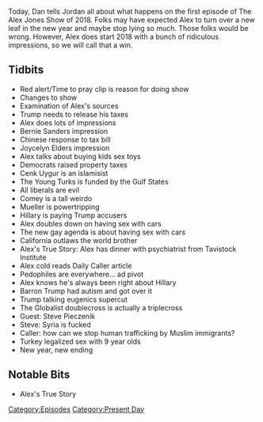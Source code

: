 {{DEFAULTSORT:
    #_EPISODE_0115:January 2, 2018
}}{{Episode
    | title           = January 2, 2018
    | caption         = Listen to this episode on [https://knowledgefight.libsyn.com/knowledge-fight-jan-2-2018 Libsyn] [https://open.spotify.com/episode/4MGBLPNrNUfYbVv13b5J0c Spotify], Read the [[Transcript/115: January 2, 2018|Unofficial Transcript]]
    | episodeNumber   = 115
    | length          = 02:09:25
    | airDate         = January 3, 2018
    | coverageDate    = January 2, 2018
    | episodeType     = [[:Category:Present Day|Present Day]]
    | appearance      = [[Bernie Sanders]], [[Joycelyn Elders]], [[Cenk Uygur]], [[James Comey]], [[Robert Mueller]], [[Steve Pieczenik]]
    | beverage        = Arizona Arnold Palmer Half and Half
    | oocDrop         = UFO news was a distraction
    | previousEpisode = [[114: Piers Morgan Interview]]
    | nextEpisode     = [[116: January 5, 2018]]
}}

{{Stub}}

Today, Dan tells Jordan all about what happens on the first episode of The Alex Jones Show of 2018. Folks may have expected Alex to turn over a new leaf in the new year and maybe stop lying so much. Those folks would be wrong. However, Alex does start 2018 with a bunch of ridiculous impressions, so we will call that a win.

==Tidbits==

*Red alert/Time to pray clip is reason for doing show
*Changes to show
*Examination of Alex's sources
*Trump needs to release his taxes
*Alex does lots of impressions
*Bernie Sanders impression
*Chinese response to tax bill
*Joycelyn Elders impression
*Alex talks about buying kids sex toys
*Democrats raised property taxes
*Cenk Uygur is an islamisist
*The Young Turks is funded by the Gulf States
*All liberals are evil
*Comey is a tall weirdo
*Mueller is powertripping
*Hillary is paying Trump accusers
*Alex doubles down on having sex with cars
*The new gay agenda is about having sex with cars
*California outlaws the world brother
*Alex's True Story: Alex has dinner with psychiatrist from Tavistock Institute
*Alex cold reads Daily Caller article
*Pedophiles are everywhere... ad pivot
*Alex knows he's always been right about Hillary
*Barron Trump had autism and got over it
*Trump talking eugenics supercut
*The Globalist doublecross is actually a triplecross
*Guest: Steve Pieczenik
*Steve: Syria is fucked
*Caller: how can we stop human trafficking by Muslim immigrants?
*Turkey legalized sex with 9 year olds
*New year, new ending

==Notable Bits==

*Alex's True Story

[[Category:Episodes]]
[[Category:Present Day]]
